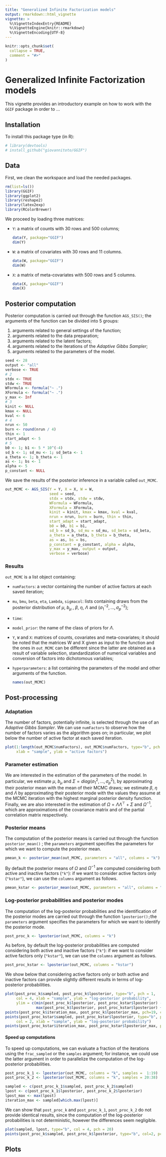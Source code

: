 ```yaml
---
title: "Generalized Infinite Factorization models"
output: rmarkdown::html_vignette
vignette: >
  %\VignetteIndexEntry{README}
  %\VignetteEngine{knitr::rmarkdown}
  %\VignetteEncoding{UTF-8}
---
```


```r
knitr::opts_chunk$set(
  collapse = TRUE,
  comment = "#>"
)
```

# Generalized Infinite Factorization models

This vignette provides an introductory example on how to work with the `GGIF` package in order to ...

## Installation

To install this package type (in R):

```r
# library(devtools)
# install_github("giovannitoto/GGIF")
```

## Data

First, we clean the workspace and load the needed packages.

```r
rm(list=ls())
library(GGIF)
library(ggplot2)
library(reshape2)
library(latex2exp)
library(RColorBrewer)
```

We proceed by loading three matrices:

-   `Y`: a matrix of counts with 30 rows and 500 columns;

    ```r
    data(Y, package="GGIF")
    dim(Y)
    ```

-   `W`: a matrix of covariates with 30 rows and 11 columns.

    ```r
    data(W, package="GGIF")
    dim(W)
    ```

-   `X`: a matrix of meta-covariates with 500 rows and 5 columns.

    ```r
    data(X, package="GGIF")
    dim(X)
    ```

## Posterior computation

Posterior computation is carried out through the function `AGS_SIS()`; the arguments of the function can be divided into 5 groups:

1.  arguments related to general settings of the function;
2.  arguments related to the data preparation;
3.  arguments related to the latent factors;
4.  arguments related to the iterations of the *Adaptive Gibbs Sampler*;
5.  arguments related to the parameters of the model.

```r
seed <- 28
output <- "all"
verbose <- TRUE
# 2
stdx <- TRUE
stdw <- TRUE
WFormula <- formula("~ .")
XFormula <- formula("~ .")
y_max <- Inf
# 3
kinit <- NULL
kmax <- NULL
kval <- 6
# 4
nrun <- 50
burn <- round(nrun / 4)
thin <- 1
start_adapt <- 5
# 5
b0 <- 1; b1 <- 5 * 10^(-4)
sd_b <- 1; sd_mu <- 1; sd_beta <- 1
a_theta <- 1; b_theta <- 1
as <- 1; bs <- 1
alpha <- 5
p_constant <- NULL
```

We save the results of the posterior inference in a variable called `out_MCMC`.

```r
out_MCMC <- AGS_SIS(Y = Y, X = X, W = W,
                    seed = seed,
                    stdx = stdx, stdw = stdw,
                    WFormula = WFormula,
                    XFormula = XFormula,
                    kinit = kinit, kmax = kmax, kval = kval,
                    nrun = nrun, burn = burn, thin = thin,
                    start_adapt = start_adapt,
                    b0 = b0, b1 = b1,
                    sd_b = sd_b, sd_mu = sd_mu, sd_beta = sd_beta,
                    a_theta = a_theta, b_theta = b_theta,
                    as = as, bs = bs,
                    p_constant = p_constant, alpha = alpha,
                    y_max = y_max, output = output,
                    verbose = verbose)
```

### Results

`out_MCMC` is a list object containing:

-   `numFactors`: a vector containing the number of active factors at each saved iteration;

-   `mu`, `bmu`, `beta`, `eta`, `Lambda`, `sigmacol`: lists containing draws from the posterior distribution of $\mu$, $b_{\mu}$ , $\beta$, $\eta$, $\Lambda$ and $(\sigma_1^{-2},\ldots,\sigma_p^{-2})$;

-   `time`:

-   `model_prior`: the name of the class of priors for $\Lambda$.

-   `Y`, `W` and `X`: matrices of counts, covariates and meta-covariates; it should be noted that the matrices W and X given as input to the function and the ones in `out_MCMC` can be different since the latter are obtained as a result of variable selection, standardization of numerical variables and conversion of factors into dichotomous variables;

-   `hyperparameters`: a list containing the parameters of the model and other arguments of the function.

    ```r
    names(out_MCMC)
    ```

## Post-processing

### Adaptation

The number of factors, potentially infinite, is selected through the use of an *Adaptive Gibbs Sampler*. We can use `numFactors` to observe how the number of factors varies as the algorithm goes on; in particular, we plot below the number of active factor at each saved iteration.

```r
plot(1:length(out_MCMC$numFactors), out_MCMC$numFactors, type="b", pch = 20,
     xlab = "sample", ylab = "active factors")
```

### Parameter estimation

We are interested in the estimation of the parameters of the model. In particular, we estimate $\mu$, $b_{\mu}$ and $\Sigma=diag(\sigma^2_1,\ldots,\sigma^2_p)$, by approximating their posterior mean with the mean of their MCMC draws; we estimate $\beta$, $\eta$ and $\Lambda$ by approximating their posterior mode with the values they assume at the MCMC iteration with the highest marginal posterior density function. Finally, we are also interested in the estimation of $\Omega=\Lambda\Lambda^\top+\Sigma$ and $\Omega^{-1}$, which are approximations of the covariance matrix and of the partial correlation matrix respectively.

### Posterior means

The computation of the posterior means is carried out through the function `posterior_mean()` ; the `parameters` argument specifies the parameters for which we want to compute the posterior mean.

```r
pmean_k <- posterior_mean(out_MCMC, parameters = "all", columns = "k")
```

By default the posterior means of $\Omega$ and $\Omega^{-1}$ are computed considering both active and inactive factors (`"k"`): if we want to consider active factors only (`"kstar"`), we can use the `columns` argument as follows.

```r
pmean_kstar <- posterior_mean(out_MCMC, parameters = "all", columns = "kstar")
```

### Log-posterior probabilities and posterior modes

The computation of the log-posterior probabilities and the identification of the posterior modes are carried out through the function `lposterior();`the `parameters` argument specifies the parameters for which we want to identify the posterior mode.

```r
post_proc_k <- lposterior(out_MCMC, columns = "k")
```

As before, by default the log-posterior probabilities are computed considering both active and inactive factors (`"k"`): if we want to consider active factors only (`"kstar"`), we can use the `columns` argument as follows.

```r
post_proc_kstar <- lposterior(out_MCMC, columns = "kstar")
```

We show below that considering active factors only or both active and inactive factors can provide slightly different results in terms of log-posterior probabilities.

```r
plot(post_proc_k$sampled, post_proc_k$lposterior, type="b", pch = 1, 
     col = 4, xlab = "sample", ylab = "log-posterior probability",
     ylim = c(min(post_proc_k$lposterior, post_proc_kstar$lposterior) - 1000,
              max(post_proc_k$lposterior, post_proc_kstar$lposterior) + 1000))
points(post_proc_k$iteration_max, post_proc_k$lposterior_max, pch=19, col = 4)
points(post_proc_kstar$sampled, post_proc_kstar$lposterior, type="b", pch = 1,
     col = 2, xlab = "sample", ylab = "log-posterior probability")
points(post_proc_kstar$iteration_max, post_proc_kstar$lposterior_max, pch=19, col = 2)
```

#### Speed up computations

To speed up computations, we can evaluate a fraction of the iterations using the `frac_sampled` or the `samples` argument; for instance, we could use the latter argument in order to parallelize the computation of the log-posterior probabilities.

```r
post_proc_k_1 <- lposterior(out_MCMC, columns = "k", samples =  1:19)
post_proc_k_2 <- lposterior(out_MCMC, columns = "k", samples = 20:38)

sampled <- c(post_proc_k_1$sampled, post_proc_k_2$sampled)
lpost <- c(post_proc_k_1$lposterior, post_proc_k_2$lposterior)
lpost_max <- max(lpost)
iteration_max <- sampled[which.max(lpost)]
```

We can show that `post_proc_k` and `post_proc_k_1`, `post_proc_k_2` do not provide identical results, since the computation of the log-posterior probabilities is not deterministic, however the differences seem negligible.

```r
plot(sampled, lpost, type="b", col = 4, pch = 20)
points(post_proc_k$sampled, post_proc_k$lposterior, type="b", col=2, pch = 20)
```

## Plots
